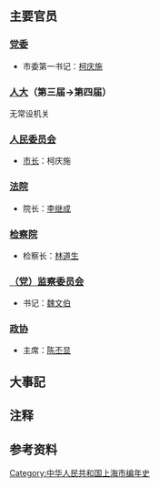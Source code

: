{{上海年表|1962}}
{{C20YearInTopic|1962年}}{{clear}}
{{上海歷史}}

== 主要官员 ==

=== [[中国共产党上海市委员会|党委]] ===
*市委第一书记：[[柯庆施|柯庆施]]

=== [[上海市人民代表大会|人大]]（第三届→第四届） ===
无常设机关

=== [[上海市人民委员会|人民委员会]]===

* [[上海市行政首長列表|市长]]：柯庆施

=== [[上海市高级人民法院|法院]] ===
* 院长：[[李继成|李继成]]

=== [[上海市人民检察院|检察院]] ===
* 检察长：[[林道生_(检察官)|林道生]]

=== [[中国共产党上海市纪律检查委员会|（党）监察委员会]] ===
*书记：[[魏文伯|魏文伯]]

=== [[中国人民政治协商会议上海市委员会|政协]] ===

* 主席：[[陈丕显|陈丕显]]

== 大事記 ==


== 注释 ==
{{NoteFoot}}

== 参考资料 ==
<references/>

[[Category:中华人民共和国上海市编年史|Category:中华人民共和国上海市编年史]]
